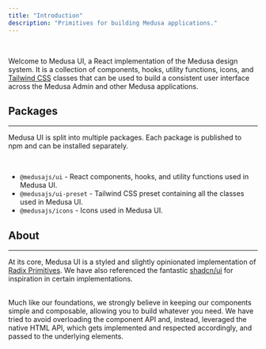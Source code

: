 ```yaml
---
title: "Introduction"
description: "Primitives for building Medusa applications."
---
```


<br />

Welcome to Medusa UI, a React implementation of the Medusa design system.
It is a collection of components, hooks, utility functions, icons, and [Tailwind CSS](https://tailwindcss.com/) classes that can be used to build
a consistent user interface across the Medusa Admin and other Medusa applications.

## Packages

---

Medusa UI is split into multiple packages. Each package is published to npm
and can be installed separately.

<br />

- `@medusajs/ui` - React components, hooks, and utility functions used
  in Medusa UI.
- `@medusajs/ui-preset` - Tailwind CSS preset containing all the classes
  used in Medusa UI.
- `@medusajs/icons` - Icons used in Medusa UI.

## About

---

At its core, Medusa UI is a styled and slightly opinionated implementation of [Radix Primitives](https://www.radix-ui.com/primitives).
We have also referenced the fantastic [shadcn/ui](https://ui.shadcn.com/) for inspiration in certain implementations.

<br />
Much like our foundations, we strongly believe in keeping our components simple and
composable, allowing you to build whatever you need. We have tried to avoid overloading
the component API and, instead, leveraged the native HTML API, which gets implemented
and respected accordingly, and passed to the underlying elements.
